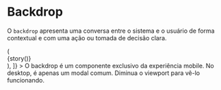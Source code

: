 
<Meta title="Notification/Modal" component={Modal} />

# Backdrop

O `backdrop` apresenta uma conversa entre o sistema e o usuário de forma contextual e com uma ação ou tomada de decisão clara.

<Canvas>
  <Story
    name="Backdrop"
    decorators={[
      story => (
        <div
          style={{
            minHeight: '400px',
          }}
        >
          {story()}
        </div>
      ),
    ]}
  >
    <Modal id="backdrop" title="Lorem ipsum dolor" type="alert" backdropMode="true">
      <Text>
        O backdrop é um componente exclusivo da experiência mobile. No desktop, é apenas um modal comum. Diminua o viewport para vê-lo funcionando.
      </Text>
    </Modal>
  </Story>
</Canvas>
